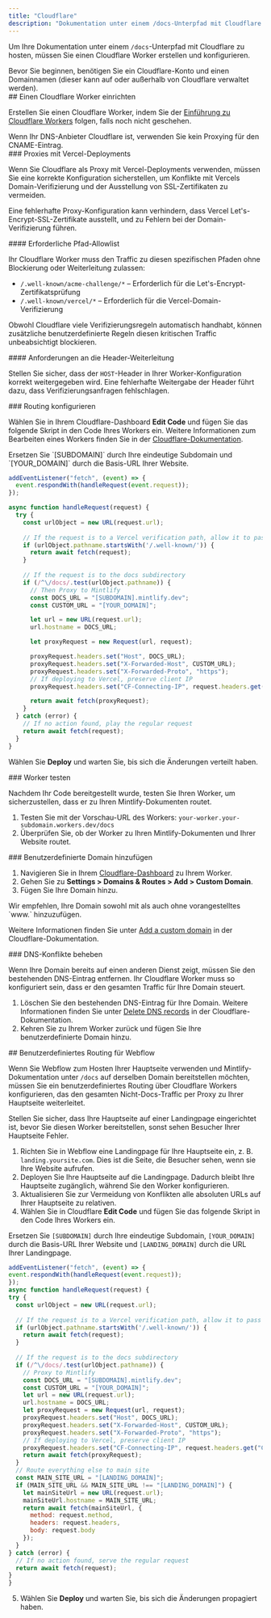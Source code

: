 ```yaml
---
title: "Cloudflare"
description: "Dokumentation unter einem /docs-Unterpfad mit Cloudflare Workers hosten"
---
```



Um Ihre Dokumentation unter einem `/docs`-Unterpfad mit Cloudflare zu hosten, müssen Sie einen Cloudflare Worker erstellen und konfigurieren.

<Info>
  Bevor Sie beginnen, benötigen Sie ein Cloudflare-Konto und einen Domainnamen (dieser kann auf oder außerhalb von Cloudflare verwaltet werden).
</Info>

<div id="set-up-a-cloudflare-worker">
  ## Einen Cloudflare Worker einrichten
</div>

Erstellen Sie einen Cloudflare Worker, indem Sie der [Einführung zu Cloudflare Workers](https://developers.cloudflare.com/workers/get-started/dashboard/) folgen, falls noch nicht geschehen.

<Warning>
  Wenn Ihr DNS-Anbieter Cloudflare ist, verwenden Sie kein Proxying für den CNAME-Eintrag.
</Warning>

<div id="proxies-with-vercel-deployments">
  ### Proxies mit Vercel-Deployments
</div>

Wenn Sie Cloudflare als Proxy mit Vercel-Deployments verwenden, müssen Sie eine korrekte Konfiguration sicherstellen, um Konflikte mit Vercels Domain-Verifizierung und der Ausstellung von SSL-Zertifikaten zu vermeiden.

Eine fehlerhafte Proxy-Konfiguration kann verhindern, dass Vercel Let's-Encrypt-SSL-Zertifikate ausstellt, und zu Fehlern bei der Domain-Verifizierung führen.

<div id="required-path-allowlist">
  #### Erforderliche Pfad-Allowlist
</div>

Ihr Cloudflare Worker muss den Traffic zu diesen spezifischen Pfaden ohne Blockierung oder Weiterleitung zulassen:

- `/.well-known/acme-challenge/*` – Erforderlich für die Let's-Encrypt-Zertifikatsprüfung
- `/.well-known/vercel/*` – Erforderlich für die Vercel-Domain-Verifizierung

Obwohl Cloudflare viele Verifizierungsregeln automatisch handhabt, können zusätzliche benutzerdefinierte Regeln diesen kritischen Traffic unbeabsichtigt blockieren.

<div id="header-forwarding-requirements">
  #### Anforderungen an die Header-Weiterleitung
</div>

Stellen Sie sicher, dass der `HOST`-Header in Ihrer Worker-Konfiguration korrekt weitergegeben wird. Eine fehlerhafte Weitergabe der Header führt dazu, dass Verifizierungsanfragen fehlschlagen.

<div id="configure-routing">
  ### Routing konfigurieren
</div>

Wählen Sie in Ihrem Cloudflare-Dashboard **Edit Code** und fügen Sie das folgende Skript in den Code Ihres Workers ein. Weitere Informationen zum Bearbeiten eines Workers finden Sie in der [Cloudflare-Dokumentation](https://developers.cloudflare.com/workers-ai/get-started/dashboard/#development).

<Tip>
  Ersetzen Sie `[SUBDOMAIN]` durch Ihre eindeutige Subdomain und `[YOUR_DOMAIN]` durch die Basis-URL Ihrer Website.
</Tip>

```javascript
addEventListener("fetch", (event) => {
  event.respondWith(handleRequest(event.request));
});

async function handleRequest(request) {
  try {
    const urlObject = new URL(request.url);
    
    // If the request is to a Vercel verification path, allow it to pass through
    if (urlObject.pathname.startsWith('/.well-known/')) {
      return await fetch(request);
    }
    
    // If the request is to the docs subdirectory
    if (/^\/docs/.test(urlObject.pathname)) {
      // Then Proxy to Mintlify
      const DOCS_URL = "[SUBDOMAIN].mintlify.dev";
      const CUSTOM_URL = "[YOUR_DOMAIN]";

      let url = new URL(request.url);
      url.hostname = DOCS_URL;

      let proxyRequest = new Request(url, request);

      proxyRequest.headers.set("Host", DOCS_URL);
      proxyRequest.headers.set("X-Forwarded-Host", CUSTOM_URL);
      proxyRequest.headers.set("X-Forwarded-Proto", "https");
      // If deploying to Vercel, preserve client IP
      proxyRequest.headers.set("CF-Connecting-IP", request.headers.get("CF-Connecting-IP"));

      return await fetch(proxyRequest);
    }
  } catch (error) {
    // If no action found, play the regular request
    return await fetch(request);
  }
}
```

Wählen Sie **Deploy** und warten Sie, bis sich die Änderungen verteilt haben.

<Propagating />

<div id="test-your-worker">
  ### Worker testen
</div>

Nachdem Ihr Code bereitgestellt wurde, testen Sie Ihren Worker, um sicherzustellen, dass er zu Ihren Mintlify-Dokumenten routet.

1. Testen Sie mit der Vorschau-URL des Workers: `your-worker.your-subdomain.workers.dev/docs`
2. Überprüfen Sie, ob der Worker zu Ihren Mintlify-Dokumenten und Ihrer Website routet.

<div id="add-custom-domain">
  ### Benutzerdefinierte Domain hinzufügen
</div>

1. Navigieren Sie in Ihrem [Cloudflare-Dashboard](https://dash.cloudflare.com/) zu Ihrem Worker.
2. Gehen Sie zu **Settings > Domains & Routes > Add > Custom Domain**.
3. Fügen Sie Ihre Domain hinzu. 

<Tip>
  Wir empfehlen, Ihre Domain sowohl mit als auch ohne vorangestelltes `www.` hinzuzufügen.
</Tip>

Weitere Informationen finden Sie unter [Add a custom domain](https://developers.cloudflare.com/workers/configuration/routing/custom-domains/#add-a-custom-domain) in der Cloudflare-Dokumentation. 

<div id="resolve-dns-conflicts">
  ### DNS-Konflikte beheben
</div>

Wenn Ihre Domain bereits auf einen anderen Dienst zeigt, müssen Sie den bestehenden DNS-Eintrag entfernen. Ihr Cloudflare Worker muss so konfiguriert sein, dass er den gesamten Traffic für Ihre Domain steuert.

1. Löschen Sie den bestehenden DNS-Eintrag für Ihre Domain. Weitere Informationen finden Sie unter [Delete DNS records](https://developers.cloudflare.com/dns/manage-dns-records/how-to/create-dns-records/#delete-dns-records) in der Cloudflare-Dokumentation.
2. Kehren Sie zu Ihrem Worker zurück und fügen Sie Ihre benutzerdefinierte Domain hinzu.

<div id="webflow-custom-routing">
  ## Benutzerdefiniertes Routing für Webflow
</div>

Wenn Sie Webflow zum Hosten Ihrer Hauptseite verwenden und Mintlify-Dokumentation unter `/docs` auf derselben Domain bereitstellen möchten, müssen Sie ein benutzerdefiniertes Routing über Cloudflare Workers konfigurieren, das den gesamten Nicht-Docs-Traffic per Proxy zu Ihrer Hauptseite weiterleitet.

<Warning>
  Stellen Sie sicher, dass Ihre Hauptseite auf einer Landingpage eingerichtet ist, bevor Sie diesen Worker bereitstellen, sonst sehen Besucher Ihrer Hauptseite Fehler.
</Warning>

1. Richten Sie in Webflow eine Landingpage für Ihre Hauptseite ein, z. B. `landing.yoursite.com`. Dies ist die Seite, die Besucher sehen, wenn sie Ihre Website aufrufen.
2. Deployen Sie Ihre Hauptseite auf die Landingpage. Dadurch bleibt Ihre Hauptseite zugänglich, während Sie den Worker konfigurieren.
3. Aktualisieren Sie zur Vermeidung von Konflikten alle absoluten URLs auf Ihrer Hauptseite zu relativen.
4. Wählen Sie in Cloudflare **Edit Code** und fügen Sie das folgende Skript in den Code Ihres Workers ein.

  <Tip> Ersetzen Sie `[SUBDOMAIN]` durch Ihre eindeutige Subdomain, `[YOUR_DOMAIN]` durch die Basis-URL Ihrer Website und `[LANDING_DOMAIN]` durch die URL Ihrer Landingpage. </Tip>

  ```javascript
  addEventListener("fetch", (event) => {
  event.respondWith(handleRequest(event.request));
  });
  async function handleRequest(request) {
  try {
    const urlObject = new URL(request.url);
    
    // If the request is to a Vercel verification path, allow it to pass through
    if (urlObject.pathname.startsWith('/.well-known/')) {
      return await fetch(request);
    }
    
    // If the request is to the docs subdirectory
    if (/^\/docs/.test(urlObject.pathname)) {
      // Proxy to Mintlify
      const DOCS_URL = "[SUBDOMAIN].mintlify.dev";
      const CUSTOM_URL = "[YOUR_DOMAIN]";
      let url = new URL(request.url);
      url.hostname = DOCS_URL;
      let proxyRequest = new Request(url, request);
      proxyRequest.headers.set("Host", DOCS_URL);
      proxyRequest.headers.set("X-Forwarded-Host", CUSTOM_URL);
      proxyRequest.headers.set("X-Forwarded-Proto", "https");
      // If deploying to Vercel, preserve client IP
      proxyRequest.headers.set("CF-Connecting-IP", request.headers.get("CF-Connecting-IP"));
      return await fetch(proxyRequest);
    }
    // Route everything else to main site
    const MAIN_SITE_URL = "[LANDING_DOMAIN]";
    if (MAIN_SITE_URL && MAIN_SITE_URL !== "[LANDING_DOMAIN]") {
      let mainSiteUrl = new URL(request.url);
      mainSiteUrl.hostname = MAIN_SITE_URL;
      return await fetch(mainSiteUrl, {
        method: request.method,
        headers: request.headers,
        body: request.body
      });
    }
  } catch (error) {
    // If no action found, serve the regular request
    return await fetch(request);
  }
  }
  ```
5. Wählen Sie **Deploy** und warten Sie, bis sich die Änderungen propagiert haben.

<Propagating />
